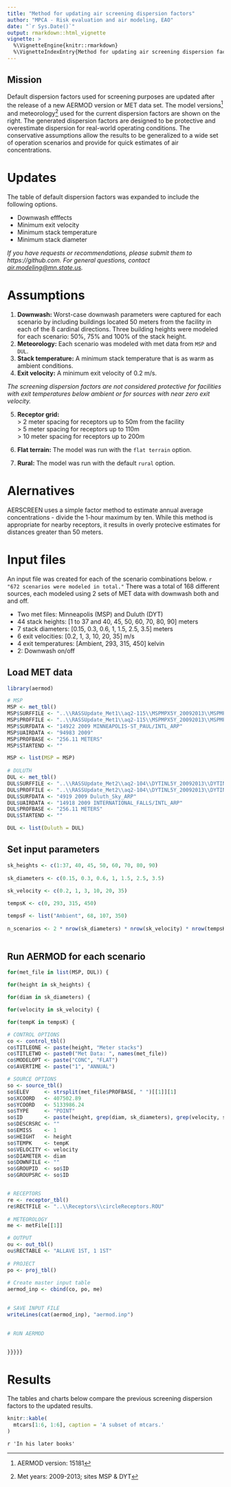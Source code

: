 ```yaml
---
title: "Method for updating air screening dispersion factors"
author: "MPCA - Risk evaluation and air modeling, EAO"
date: "`r Sys.Date()`"
output: rmarkdown::html_vignette
vignette: >
  %\VignetteEngine{knitr::rmarkdown}
  %\VignetteIndexEntry{Method for updating air screening dispersion factors}
---
```



## Mission

Default dispersion factors used for screening purposes are updated after the release of a new AERMOD version or MET data set. The model versions^[AERMOD version: 15181] and meteorology^[Met years: 2009-2013; sites MSP & DYT] used for the current dispersion factors are shown on the right. The generated dispersion factors are designed to be protective and overestimate dispersion for real-world operating conditions. The conservative assumptions allow the results to be generalized to a wide set of operation scenarios and provide for quick estimates of air concentrations.

# Updates

The table of default dispersion factors was expanded to include the following options.


- Downwash efffects
- Minimum exit velocity
- Minimum stack temperature
- Minimum stack diameter


_If you have requests or recommendations, please submit them to https://github.com. For general questions, contact [air.modeling@mn.state.us](emailto::air.modeling@mn.state.us)._

# Assumptions

1. __Downwash:__ Worst-case downwash parameters were captured for each scenario by including buildings located 50 meters from the facility in each of the 8 cardinal directions. Three building heights were modeled for each scenario: 50%, 75% and 100% of the stack height.   
1. __Meteorology:__ Each scenario was modeled with met data from `MSP` and `DUL`. 
1. __Stack temperature:__ A minimum stack temperature that is as warm as ambient conditions.  
1. __Exit velocity:__ A minimum exit velocity of 0.2 m/s.

  
_The screening dispersion factors are not considered protective for facilities with exit temperatures below ambient or for sources with near zero exit velocity._

5. __Receptor grid:__  
  > 2 meter spacing for receptors up to 50m from the facility  
  > 5 meter spacing for receptors up to 110m  
  > 10 meter spacing for receptors up to 200m  
  
5. __Flat terrain:__ The model was run with the `flat terrain` option.
5. __Rural:__ The model was run with the default  `rural` option.


# Alernatives

AERSCREEN uses a simple factor method to estimate annual average concentrations - divide the 1-hour maximum by ten. While this method is appropriate for nearby receptors, it results in overly protecive estimates for distances greater than 50 meters.


# Input files
An input file was created for each of the scenario combinations below. `r "672 scenarios were modeled in total."` There was a total of 168 different sources, each modeled using 2 sets of MET data with downwash both and and off.

  - Two met files: Minneapolis (MSP) and Duluth (DYT)   
  - 44 stack heights: [1 to 37 and 40, 45, 50, 60, 70, 80, 90] meters    
  - 7 stack diameters: [0.15, 0.3, 0.6, 1, 1.5, 2.5, 3.5] meters    
  - 6 exit velocities: [0.2, 1, 3, 10, 20, 35] m/s  
  - 4 exit temperatures: [Ambient, 293, 315, 450] kelvin
  - 2: Downwash on/off
 
## Load MET data
```r
library(aermod)

# MSP
MSP <- met_tbl()
MSP$SURFFILE <- "..\\RASSUpdate_Met1\\aq2-115\\MSPMPX5Y_20092013\\MSPMPX5Y.sfc"
MSP$PROFFILE <- "..\\RASSUpdate_Met1\\aq2-115\\MSPMPX5Y_20092013\\MSPMPX5Y.pfl"
MSP$SURFDATA <- "14922 2009 MINNEAPOLIS-ST_PAUL/INTL_ARP"
MSP$UAIRDATA <- "94983 2009"
MSP$PROFBASE <- "256.11 METERS"
MSP$STARTEND <- ""

MSP <- list(MSP = MSP)
                
# DULUTH
DUL <- met_tbl()
DUL$SURFFILE <- "..\\RASSUpdate_Met2\\aq2-104\\DYTINL5Y_20092013\\DYTINL5Y.sfc"
DUL$PROFFILE <- "..\\RASSUpdate_Met2\\aq2-104\\DYTINL5Y_20092013\\DYTINL5Y.pfl"
DUL$SURFDATA <- "4919 2009 Duluth_Sky_ARP"
DUL$UAIRDATA <- "14918 2009 INTERNATIONAL_FALLS/INTL_ARP"
DUL$PROFBASE <- "256.11 METERS"
DUL$STARTEND <- ""

DUL <- list(Duluth = DUL)

```


## Set input parameters
```r

sk_heights <- c(1:37, 40, 45, 50, 60, 70, 80, 90)
  
sk_diameters <- c(0.15, 0.3, 0.6, 1, 1.5, 2.5, 3.5) 
  
sk_velocity <- c(0.2, 1, 3, 10, 20, 35) 

tempsK <- c(0, 293, 315, 450)

tempsF <- list("Ambient", 68, 107, 350)
  
n_scenarios <- 2 * nrow(sk_diameters) * nrow(sk_velocity) * nrow(tempsK) 
  
```

## Run AERMOD for each scenario
```r

for(met_file in list(MSP, DUL)) {

for(height in sk_heights) {

for(diam in sk_diameters) {

for(velocity in sk_velocity) {

for(tempK in tempsK) {

# CONTROL OPTIONS
co <- control_tbl()
co$TITLEONE <- paste(height, "Meter stacks")
co$TITLETWO <- paste0("Met Data: ", names(met_file))
co$MODELOPT <- paste("CONC", "FLAT")
co$AVERTIME <- paste("1", "ANNUAL")

# SOURCE OPTIONS
so <- source_tbl()
so$ELEV     <- strsplit(met_file$PROFBASE, " ")[[1]][1]
so$XCOORD   <- 407502.89
so$YCOORD   <- 5133986.24
so$TYPE     <- "POINT"
so$ID       <- paste(height, grep(diam, sk_diameters), grep(velocity, sk_velocity), grep(tempK, tempsK), sep="_")
so$DESCRSRC <- ""
so$EMISS    <- 1
so$HEIGHT   <- height
so$TEMPK    <- tempK
so$VELOCITY <- velocity
so$DIAMETER <- diam
so$DOWNFILE <- ""
so$GROUPID  <- so$ID
so$GROUPSRC <- so$ID    


# RECEPTORS  
re <- receptor_tbl()
re$RECTFILE <- "..\\Receptors\\circleReceptors.ROU"
    
# METEOROLOGY
me <- metFile[[1]]

# OUTPUT
ou <- out_tbl()
ou$RECTABLE <- "ALLAVE 1ST, 1 1ST"
    
# PROJECT
po <- proj_tbl()
    
# Create master input table
aermod_inp <- cbind(co, po, me)
    

# SAVE INPUT FILE
writeLines(cat(aermod_inp), "aermod.inp")

    
# RUN AERMOD


}}}}}

```

 
# Results

The tables and charts below compare the previous screening dispersion factors to the updated results. 

```r
knitr::kable(
  mtcars[1:6, 1:6], caption = 'A subset of mtcars.'
)
```


`r 'In his later books'`


